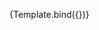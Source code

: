 

<Meta
    title="CTA/SpendToEarn"
    component={SpendToEarn}
/>


<Canvas columns={1} withSource="open" withToolbar >
    <Title>Spend To Earn Carousel</Title>
    <Story
        name="Spend To Earn"
    >
        {Template.bind({})}
    </Story>
</Canvas>